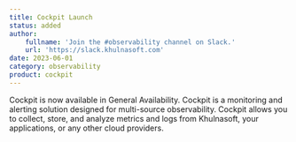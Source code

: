 ```yaml
---
title: Cockpit Launch
status: added
author:
    fullname: 'Join the #observability channel on Slack.'
    url: 'https://slack.khulnasoft.com'
date: 2023-06-01
category: observability
product: cockpit
---
```


Cockpit is now available in General Availability. Cockpit is a monitoring and alerting solution designed for multi-source observability. Cockpit allows you to collect, store, and analyze metrics and logs from Khulnasoft, your applications, or any other cloud providers.

